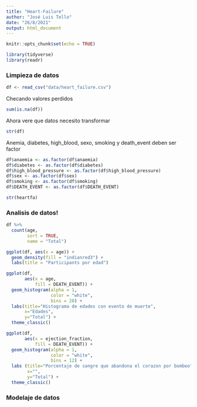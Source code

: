 ```yaml
---
title: "Heart-Failure"
author: "José Luis Tello"
date: "26/8/2021"
output: html_document
---
```


```r
knitr::opts_chunk$set(echo = TRUE)
```

```r
library(tidyverse)
library(readr)
```

### Limpieza de datos

```r
df <- read_csv("data/heart_failure.csv")
```

Checando valores perdidos

```r
sum(is.na(df))
```


Ahora vere que datos necesito transformar


```r
str(df)
```


Anemia, diabetes, high_blood, sexo, smoking y death_event deben ser factor

```r
df$anaemia <- as.factor(df$anaemia)
df$diabetes <- as.factor(df$diabetes)
df$high_blood_pressure <- as.factor(df$high_blood_pressure)
df$sex <- as.factor(df$sex)
df$smoking <- as.factor(df$smoking)
df$DEATH_EVENT <- as.factor(df$DEATH_EVENT)
```


```r
str(heartfa)
```

### Analisis de datos!


```r
df %>% 
  count(age,
        sort = TRUE,
        name = "Total")
```


```r
ggplot(df, aes(x = age)) +
  geom_density(fill = "indianred3") + 
  labs(title = "Participants por edad")
```



```r
ggplot(df, 
       aes(x = age, 
           fill = DEATH_EVENT)) +
  geom_histogram(alpha = 1,
                 color = "white",
                 bins = 20) +
  labs(title="Histograma de edades con evento de muerte",
       x="Edades",
       y="Total") +
  theme_classic()
```

```r
ggplot(df, 
       aes(x = ejection_fraction, 
           fill = DEATH_EVENT)) +
  geom_histogram(alpha = 1,
                 color = "white",
                 bins = 12) +
  labs (title="Porcentaje de sangre que abandona el corazon por bombeo",
        x="",
        y="Total") + 
  theme_classic()

```





### Modelaje de datos